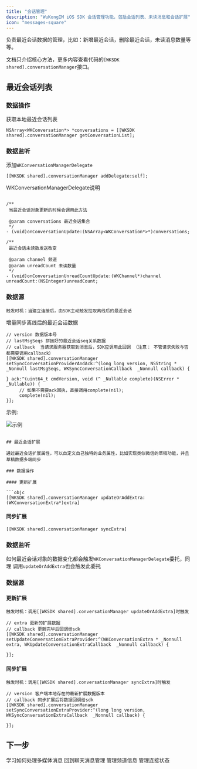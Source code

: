 ```yaml
---
title: "会话管理"
description: "WuKongIM iOS SDK 会话管理功能，包括会话列表、未读消息和会话扩展"
icon: "messages-square"
---
```


负责最近会话数据的管理，比如：新增最近会话，删除最近会话，未读消息数量等等。

文档只介绍核心方法，更多内容查看代码的`[WKSDK shared].conversationManager`接口。

## 最近会话列表

### 数据操作

获取本地最近会话列表

```objc
NSArray<WKConversation*> *conversations = [[WKSDK shared].conversationManager getConversationList];
```

### 数据监听

添加`WKConversationManagerDelegate`

```objc
[[WKSDK shared].conversationManager addDelegate:self];
```

WKConversationManagerDelegate说明

```objc

/**
 当最近会话对象更新的时候会调用此方法

 @param conversations 最近会话集合
 */
- (void)onConversationUpdate:(NSArray<WKConversation*>*)conversations;

/**
 最近会话未读数发送改变

 @param channel 频道
 @param unreadCount 未读数量
 */
- (void)onConversationUnreadCountUpdate:(WKChannel*)channel unreadCount:(NSInteger)unreadCount;
```

### 数据源

`触发时机：当建立连接后，由SDK主动触发拉取离线后的最近会话`

增量同步离线后的最近会话数据

```objc
// version 数据版本号
// lastMsgSeqs 拼接好的最近会话seq关系数据
// callback  当请求服务器获取到消息后，SDK应调用此回调 （注意： 不管请求失败与否都需要调用callback）
[[WKSDK shared].conversationManager setSyncConversationProviderAndAck:^(long long version, NSString * _Nonnull lastMsgSeqs, WKSyncConversationCallback  _Nonnull callback) {

} ack:^(uint64_t cmdVersion, void (^ _Nullable complete)(NSError * _Nullable)) {
     // 如果不需要ack回执，直接调用complete(nil);
     complete(nil);
}];
```

示例:

![示例](./conversationProvider.png)
```

## 最近会话扩展

通过最近会话扩展属性，可以自定义自己独特的业务属性，比如实现类似微信的草稿功能，并且草稿数据多端同步

### 数据操作

#### 更新扩展

```objc
[[WKSDK shared].conversationManager updateOrAddExtra:(WKConversationExtra*)extra]
```

#### 同步扩展

```objc
[[WKSDK shared].conversationManager syncExtra]
```

### 数据监听

如何最近会话对象的数据变化都会触发`WKConversationManagerDelegate`委托，同理 调用`updateOrAddExtra`也会触发此委托

### 数据源

#### 更新扩展

`触发时机：调用[[WKSDK shared].conversationManager updateOrAddExtra]时触发`

```objc
// extra 更新的扩展数据
// callback 更新完毕后回调给sdk
[[WKSDK shared].conversationManager setUpdateConversationExtraProvider:^(WKConversationExtra * _Nonnull extra, WKUpdateConversationExtraCallback  _Nonnull callback) {

}];
```

#### 同步扩展

`触发时机：调用[[WKSDK shared].conversationManager syncExtra]时触发`

```objc
// version 客户端本地存在的最新扩展数据版本
// callback 同步扩展后将数据回调给sdk
[[WKSDK shared].conversationManager setSyncConversationExtraProvider:^(long long version, WKSyncConversationExtraCallback  _Nonnull callback) {

}];
```

## 下一步

<CardGroup cols={2}>
  <Card
    title="多媒体消息"
    icon="image"
    href="/zh/sdk/wukongim/ios/media"
  >
    学习如何处理多媒体消息
  </Card>
  <Card
    title="聊天管理"
    icon="message-circle"
    href="/zh/sdk/wukongim/ios/chat"
  >
    回到聊天消息管理
  </Card>
  <Card
    title="频道管理"
    icon="hash"
    href="/zh/sdk/wukongim/ios/channel"
  >
    管理频道信息
  </Card>
  <Card
    title="连接管理"
    icon="link"
    href="/zh/sdk/wukongim/ios/connection"
  >
    管理连接状态
  </Card>
</CardGroup>
